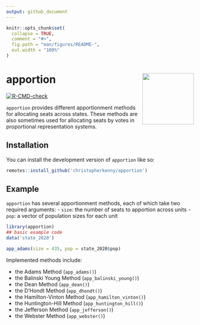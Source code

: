 ```yaml
---
output: github_document
---
```


<!-- README.md is generated from README.Rmd. Please edit that file -->

```r
knitr::opts_chunk$set(
  collapse = TRUE,
  comment = "#>",
  fig.path = "man/figures/README-",
  out.width = "100%"
)
```

# apportion <a href="https://christopherkenny.github.io/apportion/"><img src="man/figures/logo.png" align="right" height="138" /></a>


<!-- badges: start -->
[![R-CMD-check](https://github.com/christopherkenny/apportion/actions/workflows/R-CMD-check.yaml/badge.svg)](https://github.com/christopherkenny/apportion/actions/workflows/R-CMD-check.yaml)
<!-- badges: end -->

`apportion` provides different apportionment methods for allocating seats across states. These methods are also sometimes used for allocating seats by votes in proportional representation systems.

## Installation

You can install the development version of `apportion` like so:

``` r
remotes::install_github('christopherkenny/apportion')
```

## Example

`apportion` has several apportionment methods, each of which take two required arguments:
- `size`: the number of seats to apportion across units
- `pop`: a vector of population sizes for each unit

```r
library(apportion)
## basic example code
data('state_2020')

app_adams(size = 435, pop = state_2020$pop)
```

Implemented methods include:

- the Adams Method (`app_adams()`)
- the Balinski Young Method (`app_balinski_young()`)
- the Dean Method (`app_dean()`)
- the D'Hondt Method (`app_dhondt()`)
- the Hamilton-Vinton Method (`app_hamilton_vinton()`)
- the Huntington-Hill Method (`app_huntington_hill()`)
- the Jefferson Method (`app_jefferson()`)
- the Webster Method (`app_webster()`)
